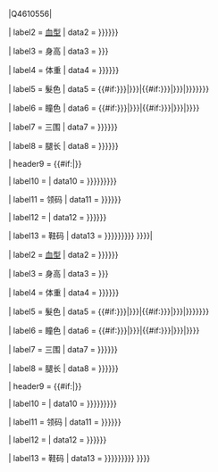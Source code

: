 {{main other|{{#ifeq:{{#invoke:String|match|{{Wikidata|properties|raw|P106}}|Q4610556}}|Q4610556|{{Infobox|child=yes
| headerstyle = border-top:1px solid #aaa; padding-top:0.2em;
| decat       = yes

| header1     = {{#if:{{{blood_type|}}}{{{blood type|}}}{{{血型|}}}{{{height|}}}{{{身高|}}}{{{weight|}}}{{{體重|}}}{{{体重|}}}{{{haircolour|}}}{{{hair_colour|}}}{{{发色|}}}{{{髮色|}}}{{{eyecolour|}}}{{{eye_colour|}}}{{{瞳色|}}}{{{measurements|}}}{{{三围|}}}{{{三圍|}}}{{{inseam|}}}{{{腿長|}}}{{{腿长|}}}{{{eyecolor|}}}{{{eye_color|}}}{{{haircolor|}}}{{{hair_color|}}}|<nowiki />}}

| label2      = [[ABO血型系統|血型]]
| data2       = {{{blood_type|{{{blood type|{{{血型|}}}}}}}}}

| label3      = 身高
| data3       = {{Infobox person/height|{{{height|{{{身高|}}}}}}}}

| label4      = 体重
| data4       = {{Infobox person/weight|{{{weight|{{{體重|{{{体重|}}}}}}}}}}}

| label5      = 髮色
| data5       = {{#if:{{{haircolour|{{{hair_colour|}}}}}}|{{{haircolour|{{{hair_colour|}}}}}}|{{#if:{{{haircolor|{{{hair_color|}}}}}}|{{{haircolor|{{{hair_color|}}}}}}|{{{发色|{{{髮色|}}}}}}}}}}

| label6      = 瞳色
| data6       = {{#if:{{{eyecolour|{{{eye_colour|}}}}}}|{{{eyecolour|{{{eye_colour|}}}}}}|{{#if:{{{eyecolor|{{{eye_color|}}}}}}|{{{eyecolor|{{{eye_color|}}}}}}|{{{瞳色|}}}}}}}

| label7      = 三围
| data7       = {{{measurements|{{{三围|{{{三圍|}}}}}}}}}

| label8      = 腿长
| data8       = {{{inseam|{{{腿長|{{{腿长|}}}}}}}}}

| header9     = {{#if:{{{dress_size|}}}{{{dress size|}}}{{{女装尺码|}}}{{{女裝尺碼|}}}{{{collar|}}}{{{領碼|}}}{{{领码|}}}{{{suit|}}}{{{男裝尺碼|}}}{{{男装尺码|}}}{{{shoe_size|}}}{{{shoe size|}}}{{{鞋码|}}}{{{鞋碼|}}}|<nowiki />}}

| label10     = {{nowrap|女装尺码}}
| data10      = {{{dress_size|{{{dress size|{{{女装尺码|{{{女裝尺碼|}}}}}}}}}}}}

| label11     = 领码
| data11      = {{{collar|{{{領碼|{{{领码|}}}}}}}}}

| label12     = {{nowrap|男装尺码}}
| data12      = {{{suit|{{{男裝尺碼|{{{男装尺码|}}}}}}}}}

| label13     = 鞋码
| data13      = {{{shoe_size|{{{shoe size|{{{鞋码|{{{鞋碼|}}}}}}}}}}}}
}}}}|{{Infobox|child=yes
| headerstyle = border-top:1px solid #aaa; padding-top:0.2em;
| decat       = yes

| header1     = {{#if:{{{blood_type|}}}{{{blood type|}}}{{{血型|}}}{{{height|}}}{{{身高|}}}{{{weight|}}}{{{體重|}}}{{{体重|}}}{{{haircolour|}}}{{{hair_colour|}}}{{{发色|}}}{{{髮色|}}}{{{eyecolour|}}}{{{eye_colour|}}}{{{瞳色|}}}{{{measurements|}}}{{{三围|}}}{{{三圍|}}}{{{inseam|}}}{{{腿長|}}}{{{腿长|}}}{{{eyecolor|}}}{{{eye_color|}}}{{{haircolor|}}}{{{hair_color|}}}|<nowiki />}}

| label2      = [[ABO血型系統|血型]]
| data2       = {{{blood_type|{{{blood type|{{{血型|}}}}}}}}}

| label3      = 身高
| data3       = {{Infobox person/height|{{{height|{{{身高|}}}}}}}}

| label4      = 体重
| data4       = {{Infobox person/weight|{{{weight|{{{體重|{{{体重|}}}}}}}}}}}

| label5      = 髮色
| data5       = {{#if:{{{haircolour|{{{hair_colour|}}}}}}|{{{haircolour|{{{hair_colour|}}}}}}|{{#if:{{{haircolor|{{{hair_color|}}}}}}|{{{haircolor|{{{hair_color|}}}}}}|{{{发色|{{{髮色|}}}}}}}}}}

| label6      = 瞳色
| data6       = {{#if:{{{eyecolour|{{{eye_colour|}}}}}}|{{{eyecolour|{{{eye_colour|}}}}}}|{{#if:{{{eyecolor|{{{eye_color|}}}}}}|{{{eyecolor|{{{eye_color|}}}}}}|{{{瞳色|}}}}}}}

| label7      = 三围
| data7       = {{{measurements|{{{三围|{{{三圍|}}}}}}}}}

| label8      = 腿长
| data8       = {{{inseam|{{{腿長|{{{腿长|}}}}}}}}}

| header9     = {{#if:{{{dress_size|}}}{{{dress size|}}}{{{女装尺码|}}}{{{女裝尺碼|}}}{{{collar|}}}{{{領碼|}}}{{{领码|}}}{{{suit|}}}{{{男裝尺碼|}}}{{{男装尺码|}}}{{{shoe_size|}}}{{{shoe size|}}}{{{鞋码|}}}{{{鞋碼|}}}|<nowiki />}}

| label10     = {{nowrap|女装尺码}}
| data10      = {{{dress_size|{{{dress size|{{{女装尺码|{{{女裝尺碼|}}}}}}}}}}}}

| label11     = 领码
| data11      = {{{collar|{{{領碼|{{{领码|}}}}}}}}}

| label12     = {{nowrap|男装尺码}}
| data12      = {{{suit|{{{男裝尺碼|{{{男装尺码|}}}}}}}}}

| label13     = 鞋码
| data13      = {{{shoe_size|{{{shoe size|{{{鞋码|{{{鞋碼|}}}}}}}}}}}}
}}}}<noinclude>
{{Documentation}}
</noinclude>